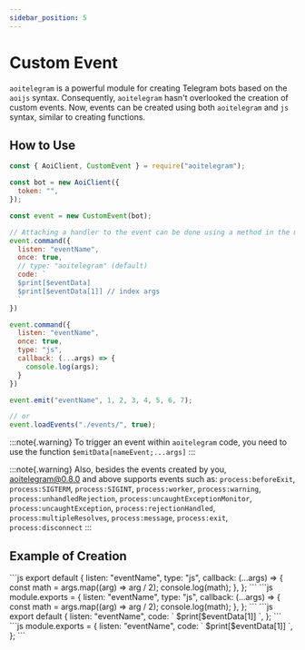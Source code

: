 ```yaml
---
sidebar_position: 5
---
```


# Custom Event

`aoitelegram` is a powerful module for creating Telegram bots based on the `aoijs` syntax. Consequently, `aoitelegram` hasn't overlooked the creation of custom events. Now, events can be created using both `aoitelegram` and `js` syntax, similar to creating functions.

## How to Use

```javascript
const { AoiClient, CustomEvent } = require("aoitelegram");

const bot = new AoiClient({
  token: "",
});

const event = new CustomEvent(bot);

// Attaching a handler to the event can be done using a method in the main file, but it's recommended to use loadEvents to load the handlers
event.command({
  listen: "eventName",
  once: true,
  // type: "aoitelegram" (default)
  code: `
  $print[$eventData]
  $print[$eventData[1]] // index args
  `
})

event.command({
  listen: "eventName",
  once: true,
  type: "js",
  callback: (...args) => {
    console.log(args);
  }
})

event.emit("eventName", 1, 2, 3, 4, 5, 6, 7);

// or
event.loadEvents("./events/", true);
```

:::note{.warning}
To trigger an event within `aoitelegram` code, you need to use the function `$emitData[nameEvent;...args]`
:::

:::note{.warning}
Also, besides the events created by you, aoitelegram@0.8.0 and above supports events such as: `process:beforeExit`, `process:SIGTERM`, `process:SIGINT`, `process:worker`, `process:warning`, `process:unhandledRejection`, `process:uncaughtExceptionMonitor`, `process:uncaughtException`, `process:rejectionHandled`, `process:multipleResolves`, `process:message`, `process:exit`, `process:disconnect`
:::

## Example of Creation


<Tabs>
  <TabItem value="javascript" label="JavaScript">
    <Tabs>
      <TabItem value="esm" label="ESModule">
```js
export default {
  listen: "eventName",
  type: "js",
  callback: (...args) => {
    const math = args.map((arg) => arg / 2);
    console.log(math);
  },
};
```
      </TabItem>
      <TabItem value="commonjs" label="Commonjs">
```js
module.exports = {
  listen: "eventName",
  type: "js",
  callback: (...args) => {
    const math = args.map((arg) => arg / 2);
    console.log(math);
  },
};
```
      </TabItem>
    </Tabs>
  </TabItem>
  <TabItem value="aoitelegram" label="AoiTelegram">
    <Tabs>
      <TabItem value="esm" label="ESModule">
```js
export default {
  listen: "eventName",
  code: `
    $print[$eventData[1]]
  `,
};
```
      </TabItem>
      <TabItem value="commonjs" label="Commonjs">
```js
module.exports = {
  listen: "eventName",
  code: `
    $print[$eventData[1]]
  `,
};
```
      </TabItem>
    </Tabs>
  </TabItem>
</Tabs>